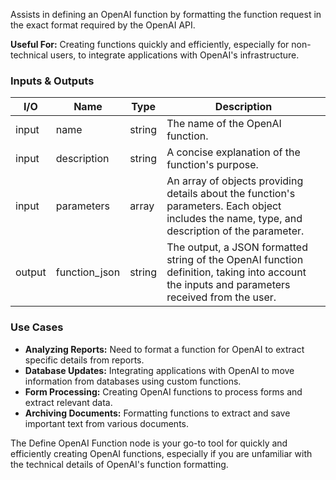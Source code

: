 Assists in defining an OpenAI function by formatting the function request in the exact format required by the OpenAI API.

**Useful For:** Creating functions quickly and efficiently, especially for non-technical users, to integrate applications with OpenAI's infrastructure.

### Inputs & Outputs

| I/O    | Name          | Type   | Description                                                                                                                                   |
| ------ | ------------- | ------ | --------------------------------------------------------------------------------------------------------------------------------------------- |
| input  | name          | string | The name of the OpenAI function.                                                                                                              |
| input  | description   | string | A concise explanation of the function's purpose.                                                                                              |
| input  | parameters    | array  | An array of objects providing details about the function's parameters. Each object includes the name, type, and description of the parameter. |
| output | function_json | string | The output, a JSON formatted string of the OpenAI function definition, taking into account the inputs and parameters received from the user.  |

### Use Cases

- **Analyzing Reports:** Need to format a function for OpenAI to extract specific details from reports.
- **Database Updates:** Integrating applications with OpenAI to move information from databases using custom functions.
- **Form Processing:** Creating OpenAI functions to process forms and extract relevant data.
- **Archiving Documents:** Formatting functions to extract and save important text from various documents.

The Define OpenAI Function node is your go-to tool for quickly and efficiently creating OpenAI functions, especially if you are unfamiliar with the technical details of OpenAI's function formatting.
